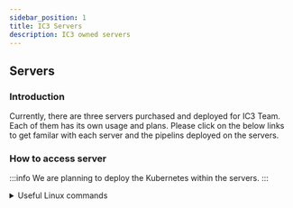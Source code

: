 ```yaml
---
sidebar_position: 1
title: IC3 Servers
description: IC3 owned servers
---
```



## Servers

### Introduction
Currently, there are three servers purchased and deployed for IC3 Team.<br />
Each of them has its own usage and plans. Please click on the below links to get familar with each server and the pipelins deployed on the servers.

<ServerCards /> 

### How to access server

:::info
We are planning to deploy the Kubernetes within the servers.
:::


<details>
<summary> Useful Linux commands</summary>

* Find CPU information: `lscpu`
* Find OS information: `lsb_release -a`
* Find CPU Model info: `cat /proc/cpuinfo | grep 'model name' | uniq`
* Find GPU information: `nvidia-smi -L`
* Find RAM information: `free -g -t -o`
* Find Disk information: `lsblk -d -o name,rota,size`
> rota:1, HDD; rota:0, SSD

</details>